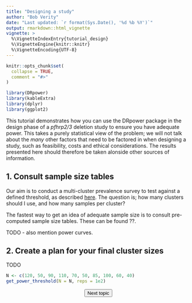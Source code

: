 ---
title: "Designing a study"
author: "Bob Verity"
date: "Last updated: `r format(Sys.Date(), '%d %b %Y')`"
output: rmarkdown::html_vignette
vignette: >
  %\VignetteIndexEntry{tutorial_design}
  %\VignetteEngine{knitr::knitr}
  %\VignetteEncoding{UTF-8}
---

```{r, include = FALSE}
knitr::opts_chunk$set(
  collapse = TRUE,
  comment = "#>"
)
```
```{r, echo=FALSE, message=FALSE, warning=FALSE}
library(DRpower)
library(kableExtra)
library(dplyr)
library(ggplot2)
```

This tutorial demonstrates how you can use the DRpower package in the design phase of a *pfhrp2/3* deletion study to ensure you have adequate power. This takes a purely statistical view of the problem; we will not talk about the *many* other factors that need to be factored in when designing a study, such as feasibility, costs and ethical considerations. The results presented here should therefore be taken alonside other sources of information.

## 1. Consult sample size tables

Our aim is to conduct a multi-cluster prevalence survey to test against a defined threshold, as described [here](TODO). The question is; how many clusters should I use, and how many samples per cluster?

The fastest way to get an idea of adequate sample size is to consult pre-computed sample size tables. These can be found ??.

TODO - also mention power curves.

## 2. Create a plan for your final cluster sizes

TODO

```{r}
N <- c(120, 50, 90, 110, 70, 50, 85, 100, 60, 40)
get_power_threshold(N = N, reps = 1e2)
```


<p align="center">
<button class="btn btn-primary" onclick="window.location.href='https://w3docs.com';"> Next topic </button>
</p>
